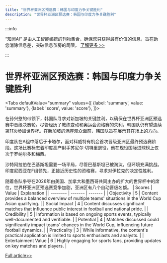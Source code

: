 ```yaml
---
title: "世界杯亚洲区预选赛：韩国与印度力争关键胜利"
description: "世界杯亚洲区预选赛：韩国与印度力争关键胜利"
---
```



:::info

“知闻AI“ 是由人工智能编撰的刊物集合，确保您只获得最有价值的信息，旨在助您消除信息差，突破信息茧房的局限。  [了解更多 >>](/)

:::

# 世界杯亚洲区预选赛：韩国与印度力争关键胜利


<Tabs
	defaultValue="summary"
	values={[
	{label: 'summary', value: 'summary'},
	{label: 'score', value: 'score'},
]}>
<TabItem value="summary">


在孙兴慜的带领下，韩国队寻求对新加坡的关键胜利，以确保在世界杯亚洲区预选赛中晋级决赛轮。尽管经历了教练变动和奥运会资格赛的失利，韩国队仍有望连续第11次参加世界杯。在新加坡的满座观众面前，韩国队旨在展示其在场上的方向。

印度队在A组中落后于卡塔尔，面对科威特有机会首次晋级亚洲区最终预选赛阶段。这场比赛标志着印度高产射手苏尼尔·切特里退役，他在现役国际进球榜上仅次于罗纳尔多和梅西。

沙特阿拉伯在巴基斯坦需要一场平局，尽管巴基斯坦已被淘汰，但环境充满挑战。印度尼西亚在F组领先，正接近历史性的资格赛，寻求对伊拉克的决定性胜利。

随着各队争夺在2026年由美国、加拿大和墨西哥共同主办的扩大的世界杯中的席位，世界杯亚洲区预选赛竞争加剧，亚洲区有八个自动晋级名额。
</TabItem>
<TabItem value="score">
	| Scores     | Value   | Explanation |
	| -------- | ------- | ------- |
	| Objectivity  | 5    | Content provides a balanced overview of multiple teams' situations in the World Cup Asian qualifying.    |
	| Social Impact | 4     | Content discusses significant matches that influence public interest in football and national pride.    |
	| Credibility    | 5    | Information is based on ongoing sports events, typically well-documented and verifiable.    |
	| Potential    | 4    | Matches discussed could significantly impact teams' chances in the World Cup, influencing future football dynamics.    |
	| Practicality    | 3    | While informative, the content's practical application is limited to sports enthusiasts and analysts.    |
	| Entertainment Value    | 6    | Highly engaging for sports fans, providing updates on key matches and players.    |
</TabItem>
</Tabs>

[Full article>>](https://apnews.com/article/world-cup-qualifying-asia-fifa-soccer-f6edd8410e990819ac238b7395400f4e)
